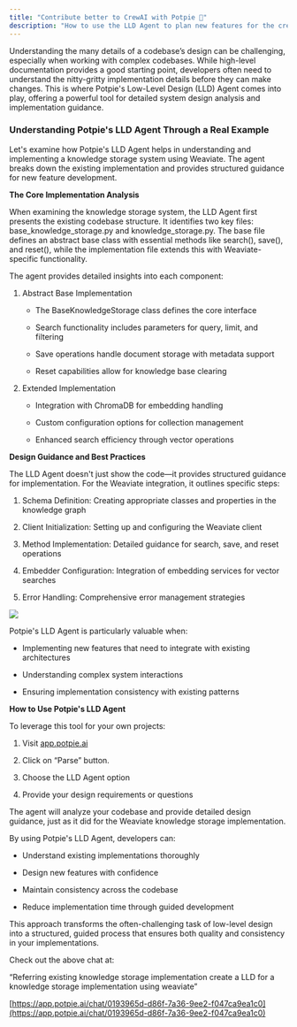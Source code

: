 ```yaml
---
title: "Contribute better to CrewAI with Potpie 🥧"
description: "How to use the LLD Agent to plan new features for the crewAIInc/crewAI  codebase"
---
```


Understanding the many details of a codebase’s design can be challenging, especially when working with complex codebases. While high-level documentation provides a good starting point, developers often need to understand the nitty-gritty implementation details before they can make changes. This is where Potpie's Low-Level Design (LLD) Agent comes into play, offering a powerful tool for detailed system design analysis and implementation guidance.

### **Understanding Potpie's LLD Agent Through a Real Example**

Let's examine how Potpie's LLD Agent helps in understanding and implementing a knowledge storage system using Weaviate. The agent breaks down the existing implementation and provides structured guidance for new feature development.

**The Core Implementation Analysis**

When examining the knowledge storage system, the LLD Agent first presents the existing codebase structure. It identifies two key files: base\_knowledge\_storage.py and knowledge\_storage.py. The base file defines an abstract base class with essential methods like search(), save(), and reset(), while the implementation file extends this with Weaviate-specific functionality.

The agent provides detailed insights into each component:

1. Abstract Base Implementation

   * The BaseKnowledgeStorage class defines the core interface

   * Search functionality includes parameters for query, limit, and filtering

   * Save operations handle document storage with metadata support

   * Reset capabilities allow for knowledge base clearing

2. Extended Implementation

   * Integration with ChromaDB for embedding handling

   * Custom configuration options for collection management

   * Enhanced search efficiency through vector operations

**Design Guidance and Best Practices**

The LLD Agent doesn't just show the code—it provides structured guidance for implementation. For the Weaviate integration, it outlines specific steps:

1. Schema Definition: Creating appropriate classes and properties in the knowledge graph

2. Client Initialization: Setting up and configuring the Weaviate client

3. Method Implementation: Detailed guidance for search, save, and reset operations

4. Embedder Configuration: Integration of embedding services for vector searches

5. Error Handling: Comprehensive error management strategies

![](/image\(4\).png)

Potpie's LLD Agent is particularly valuable when:

* Implementing new features that need to integrate with existing architectures

* Understanding complex system interactions

* Ensuring implementation consistency with existing patterns

**How to Use Potpie's LLD Agent**

To leverage this tool for your own projects:

1. Visit [app.potpie.ai](https://app.potpie.ai/newchat?repo=crewAIInc/crewAI\&branch=main)

2. Click on “Parse” button.

3. Choose the LLD Agent option

4. Provide your design requirements or questions

The agent will analyze your codebase and provide detailed design guidance, just as it did for the Weaviate knowledge storage implementation.

By using Potpie's LLD Agent, developers can:

* Understand existing implementations thoroughly

* Design new features with confidence

* Maintain consistency across the codebase

* Reduce implementation time through guided development

This approach transforms the often-challenging task of low-level design into a structured, guided process that ensures both quality and consistency in your implementations.

Check out the above chat at:

“Referring existing knowledge storage implementation create a LLD for a knowledge storage implementation using weaviate”

[https://app.potpie.ai/chat/0193965d-d86f-7a36-9ee2-f047ca9ea1c0](https://app.potpie.ai/chat/0193965d-d86f-7a36-9ee2-f047ca9ea1c0)
